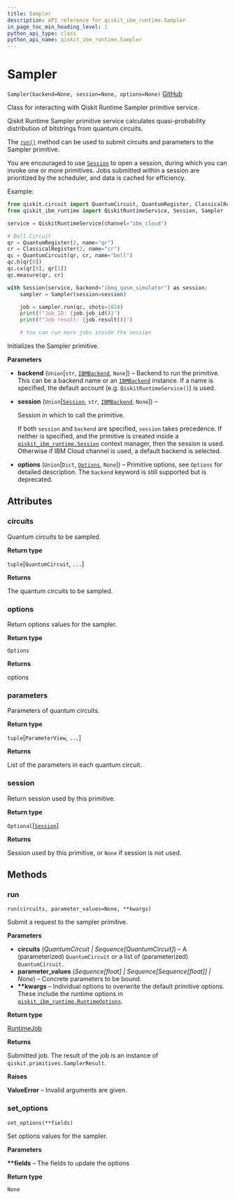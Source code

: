 ```yaml
---
title: Sampler
description: API reference for qiskit_ibm_runtime.Sampler
in_page_toc_min_heading_level: 1
python_api_type: class
python_api_name: qiskit_ibm_runtime.Sampler
---
```


# Sampler

<span id="qiskit_ibm_runtime.Sampler" />

`Sampler(backend=None, session=None, options=None)` [GitHub](https://github.com/qiskit/qiskit-ibm-runtime/tree/stable/0.19/qiskit_ibm_runtime/sampler.py "view source code")

Class for interacting with Qiskit Runtime Sampler primitive service.

Qiskit Runtime Sampler primitive service calculates quasi-probability distribution of bitstrings from quantum circuits.

The [`run()`](#qiskit_ibm_runtime.Sampler.run "qiskit_ibm_runtime.Sampler.run") method can be used to submit circuits and parameters to the Sampler primitive.

You are encouraged to use [`Session`](qiskit_ibm_runtime.Session "qiskit_ibm_runtime.Session") to open a session, during which you can invoke one or more primitives. Jobs submitted within a session are prioritized by the scheduler, and data is cached for efficiency.

Example:

```python
from qiskit.circuit import QuantumCircuit, QuantumRegister, ClassicalRegister
from qiskit_ibm_runtime import QiskitRuntimeService, Session, Sampler

service = QiskitRuntimeService(channel="ibm_cloud")

# Bell Circuit
qr = QuantumRegister(2, name="qr")
cr = ClassicalRegister(2, name="cr")
qc = QuantumCircuit(qr, cr, name="bell")
qc.h(qr[0])
qc.cx(qr[0], qr[1])
qc.measure(qr, cr)

with Session(service, backend="ibmq_qasm_simulator") as session:
    sampler = Sampler(session=session)

    job = sampler.run(qc, shots=1024)
    print(f"Job ID: {job.job_id()}")
    print(f"Job result: {job.result()}")

    # You can run more jobs inside the session
```

Initializes the Sampler primitive.

**Parameters**

*   **backend** (`Union`\[`str`, [`IBMBackend`](qiskit_ibm_runtime.IBMBackend "qiskit_ibm_runtime.ibm_backend.IBMBackend"), `None`]) – Backend to run the primitive. This can be a backend name or an [`IBMBackend`](qiskit_ibm_runtime.IBMBackend "qiskit_ibm_runtime.IBMBackend") instance. If a name is specified, the default account (e.g. `QiskitRuntimeService()`) is used.

*   **session** (`Union`\[[`Session`](qiskit_ibm_runtime.Session "qiskit_ibm_runtime.session.Session"), `str`, [`IBMBackend`](qiskit_ibm_runtime.IBMBackend "qiskit_ibm_runtime.ibm_backend.IBMBackend"), `None`]) –

    Session in which to call the primitive.

    If both `session` and `backend` are specified, `session` takes precedence. If neither is specified, and the primitive is created inside a [`qiskit_ibm_runtime.Session`](qiskit_ibm_runtime.Session "qiskit_ibm_runtime.Session") context manager, then the session is used. Otherwise if IBM Cloud channel is used, a default backend is selected.

*   **options** (`Union`\[`Dict`, [`Options`](qiskit_ibm_runtime.options.Options "qiskit_ibm_runtime.options.options.Options"), `None`]) – Primitive options, see `Options` for detailed description. The `backend` keyword is still supported but is deprecated.

## Attributes

<span id="qiskit_ibm_runtime.Sampler.circuits" />

### circuits

Quantum circuits to be sampled.

**Return type**

`tuple`\[`QuantumCircuit`, `...`]

**Returns**

The quantum circuits to be sampled.

<span id="qiskit_ibm_runtime.Sampler.options" />

### options

Return options values for the sampler.

**Return type**

`Options`

**Returns**

options

<span id="qiskit_ibm_runtime.Sampler.parameters" />

### parameters

Parameters of quantum circuits.

**Return type**

`tuple`\[`ParameterView`, `...`]

**Returns**

List of the parameters in each quantum circuit.

<span id="qiskit_ibm_runtime.Sampler.session" />

### session

Return session used by this primitive.

**Return type**

`Optional`\[[`Session`](qiskit_ibm_runtime.Session "qiskit_ibm_runtime.session.Session")]

**Returns**

Session used by this primitive, or `None` if session is not used.

## Methods

### run

<span id="qiskit_ibm_runtime.Sampler.run" />

`run(circuits, parameter_values=None, **kwargs)`

Submit a request to the sampler primitive.

**Parameters**

*   **circuits** (*QuantumCircuit | Sequence\[QuantumCircuit]*) – A (parameterized) `QuantumCircuit` or a list of (parameterized) `QuantumCircuit`.
*   **parameter\_values** (*Sequence\[float] | Sequence\[Sequence\[float]] | None*) – Concrete parameters to be bound.
*   **\*\*kwargs** – Individual options to overwrite the default primitive options. These include the runtime options in [`qiskit_ibm_runtime.RuntimeOptions`](qiskit_ibm_runtime.RuntimeOptions "qiskit_ibm_runtime.RuntimeOptions").

**Return type**

[RuntimeJob](qiskit_ibm_runtime.RuntimeJob "qiskit_ibm_runtime.RuntimeJob")

**Returns**

Submitted job. The result of the job is an instance of `qiskit.primitives.SamplerResult`.

**Raises**

**ValueError** – Invalid arguments are given.

### set\_options

<span id="qiskit_ibm_runtime.Sampler.set_options" />

`set_options(**fields)`

Set options values for the sampler.

**Parameters**

**\*\*fields** – The fields to update the options

**Return type**

`None`

